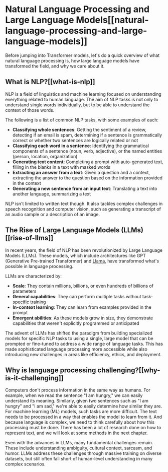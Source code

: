 # Natural Language Processing and Large Language Models[[natural-language-processing-and-large-language-models]]

<CourseFloatingBanner
    chapter={1}
    classNames="absolute z-10 right-0 top-0"
/>

Before jumping into Transformer models, let's do a quick overview of what natural language processing is, how large language models have transformed the field, and why we care about it.

## What is NLP?[[what-is-nlp]]

NLP is a field of linguistics and machine learning focused on understanding everything related to human language. The aim of NLP tasks is not only to understand single words individually, but to be able to understand the context of those words.

The following is a list of common NLP tasks, with some examples of each:

- **Classifying whole sentences**: Getting the sentiment of a review, detecting if an email is spam, determining if a sentence is grammatically correct or whether two sentences are logically related or not
- **Classifying each word in a sentence**: Identifying the grammatical components of a sentence (noun, verb, adjective), or the named entities (person, location, organization)
- **Generating text content**: Completing a prompt with auto-generated text, filling in the blanks in a text with masked words
- **Extracting an answer from a text**: Given a question and a context, extracting the answer to the question based on the information provided in the context
- **Generating a new sentence from an input text**: Translating a text into another language, summarizing a text

NLP isn't limited to written text though. It also tackles complex challenges in speech recognition and computer vision, such as generating a transcript of an audio sample or a description of an image.

## The Rise of Large Language Models (LLMs)[[rise-of-llms]]

In recent years, the field of NLP has been revolutionized by Large Language Models (LLMs). These models, which include architectures like GPT (Generative Pre-trained Transformer) and [Llama](https://huggingface.co/meta-llama), have transformed what's possible in language processing.

LLMs are characterized by:
- **Scale**: They contain millions, billions, or even hundreds of billions of parameters
- **General capabilities**: They can perform multiple tasks without task-specific training
- **In-context learning**: They can learn from examples provided in the prompt
- **Emergent abilities**: As these models grow in size, they demonstrate capabilities that weren't explicitly programmed or anticipated

The advent of LLMs has shifted the paradigm from building specialized models for specific NLP tasks to using a single, large model that can be prompted or fine-tuned to address a wide range of language tasks. This has made sophisticated language processing more accessible while also introducing new challenges in areas like efficiency, ethics, and deployment.

## Why is language processing challenging?[[why-is-it-challenging]]

Computers don't process information in the same way as humans. For example, when we read the sentence "I am hungry," we can easily understand its meaning. Similarly, given two sentences such as "I am hungry" and "I am sad," we're able to easily determine how similar they are. For machine learning (ML) models, such tasks are more difficult. The text needs to be processed in a way that enables the model to learn from it. And because language is complex, we need to think carefully about how this processing must be done. There has been a lot of research done on how to represent text, and we will look at some methods in the next chapter.

Even with the advances in LLMs, many fundamental challenges remain. These include understanding ambiguity, cultural context, sarcasm, and humor. LLMs address these challenges through massive training on diverse datasets, but still often fall short of human-level understanding in many complex scenarios.
